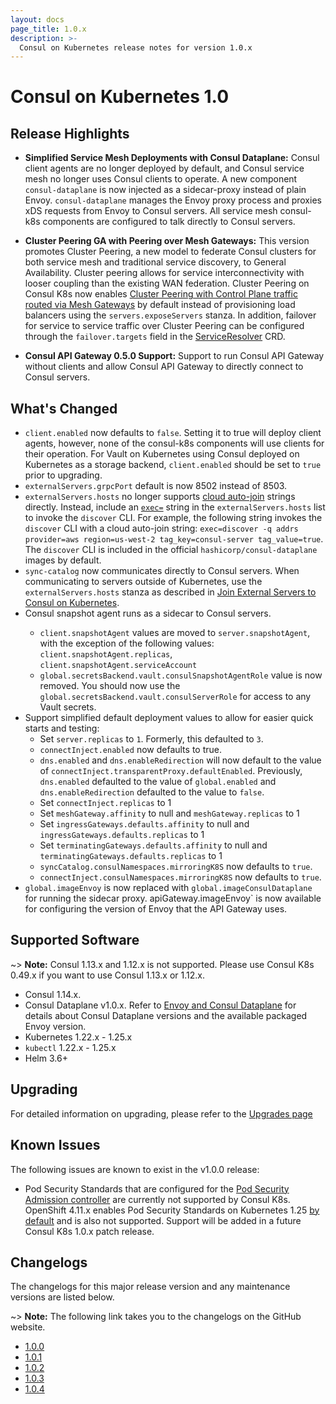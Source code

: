 ```yaml
---
layout: docs
page_title: 1.0.x
description: >-
  Consul on Kubernetes release notes for version 1.0.x
---
```


# Consul on Kubernetes 1.0

## Release Highlights

- **Simplified Service Mesh Deployments with Consul Dataplane:** Consul client agents are no longer deployed by default, and Consul service mesh no longer uses Consul clients to operate. A new component `consul-dataplane` is now injected as a sidecar-proxy instead of plain Envoy. `consul-dataplane` manages the Envoy proxy process and proxies xDS requests from Envoy to Consul servers. All service mesh consul-k8s components are configured to talk directly to Consul servers.

- **Cluster Peering GA with Peering over Mesh Gateways:** This version promotes Cluster Peering, a new model to federate Consul clusters for both service mesh and traditional service discovery, to General Availability. Cluster peering allows for service interconnectivity with looser coupling than the existing WAN federation. Cluster Peering on Consul K8s now enables [Cluster Peering with Control Plane traffic routed via Mesh Gateways](/consul/docs/link/mesh-gateway/cluster-peer) by default instead of provisioning load balancers using the `servers.exposeServers` stanza. In addition, failover for service to service traffic over Cluster Peering can be configured through the `failover.targets` field in the [ServiceResolver](/consul/docs/connect/config-entries/service-resolver#targets) CRD.

- **Consul API Gateway 0.5.0 Support:** Support to run Consul API Gateway without clients and allow Consul API Gateway to directly connect to Consul servers.

## What's Changed

- `client.enabled` now defaults to `false`. Setting it to true will deploy client agents, however, none of the consul-k8s components will use clients for their operation. For Vault on Kubernetes using Consul deployed on Kubernetes as a storage backend, `client.enabled` should be set to `true` prior to upgrading.
- `externalServers.grpcPort` default is now 8502 instead of 8503.
- `externalServers.hosts` no longer supports [cloud auto-join](/consul/docs/install/cloud-auto-join) strings directly. Instead, include an [`exec=`](https://github.com/hashicorp/go-netaddrs#command-line-tool-usage) string in the `externalServers.hosts` list to invoke the `discover` CLI. For example, the following string invokes the `discover` CLI with a cloud auto-join string: `exec=discover -q addrs provider=aws region=us-west-2 tag_key=consul-server tag_value=true`. The `discover` CLI is included in the official `hashicorp/consul-dataplane` images by default.
- `sync-catalog` now communicates directly to Consul servers. When communicating to servers outside of Kubernetes, use the `externalServers.hosts` stanza as described in [Join External Servers to Consul on Kubernetes](/consul/docs/k8s/deployment-configurations/servers-outside-kubernetes).
- Consul snapshot agent runs as a sidecar to Consul servers. <EnterpriseAlert inline />
  - `client.snapshotAgent` values are moved to `server.snapshotAgent`, with the exception of the following values: `client.snapshotAgent.replicas`, `client.snapshotAgent.serviceAccount`
  - `global.secretsBackend.vault.consulSnapshotAgentRole` value is now removed. You should now use the `global.secretsBackend.vault.consulServerRole` for access to any Vault secrets.
-  Support simplified default deployment values to allow for easier quick starts and testing:
    * Set `server.replicas` to `1`. Formerly, this defaulted to `3`.
    * `connectInject.enabled` now defaults to true.
    * `dns.enabled` and `dns.enableRedirection` will now default to the value of `connectInject.transparentProxy.defaultEnabled`. Previously, `dns.enabled` defaulted to the value of `global.enabled` and `dns.enableRedirection` defaulted to the value to `false`.
    * Set `connectInject.replicas` to 1
    * Set `meshGateway.affinity` to null and `meshGateway.replicas` to 1
    * Set `ingressGateways.defaults.affinity` to null and `ingressGateways.defaults.replicas` to 1
    * Set `terminatingGateways.defaults.affinity` to null and `terminatingGateways.defaults.replicas` to 1
    * `syncCatalog.consulNamespaces.mirroringK8S` now defaults to `true`. <EnterpriseAlert inline />
    * `connectInject.consulNamespaces.mirroringK8S` now defaults to `true`. <EnterpriseAlert inline />
- `global.imageEnvoy` is now replaced with `global.imageConsulDataplane` for running the sidecar proxy. apiGateway.imageEnvoy` is now available  for configuring the version of Envoy that the API Gateway uses.

## Supported Software

~> **Note:** Consul 1.13.x and 1.12.x is not supported. Please use Consul K8s 0.49.x if you want to use Consul 1.13.x or 1.12.x.
- Consul 1.14.x.
- Consul Dataplane v1.0.x. Refer to [Envoy and Consul Dataplane](/consul/docs/connect/proxies/envoy#envoy-and-consul-dataplane) for details about Consul Dataplane versions and the available packaged Envoy version.
- Kubernetes 1.22.x - 1.25.x
- `kubectl` 1.22.x - 1.25.x
- Helm 3.6+

## Upgrading

For detailed information on upgrading, please refer to the [Upgrades page](/consul/docs/k8s/upgrade)

## Known Issues

The following issues are known to exist in the v1.0.0 release:

- Pod Security Standards that are configured for the [Pod Security Admission controller](https://kubernetes.io/blog/2022/08/25/pod-security-admission-stable/) are currently not supported by Consul K8s. OpenShift 4.11.x enables Pod Security Standards on Kubernetes 1.25 [by default](https://connect.redhat.com/en/blog/important-openshift-changes-pod-security-standards) and is also not supported. Support will be added in a future Consul K8s 1.0.x patch release.

## Changelogs

The changelogs for this major release version and any maintenance versions are listed below.

~> **Note:** The following link takes you to the changelogs on the GitHub website.

- [1.0.0](https://github.com/hashicorp/consul-k8s/releases/tag/v1.0.0)
- [1.0.1](https://github.com/hashicorp/consul-k8s/releases/tag/v1.0.1)
- [1.0.2](https://github.com/hashicorp/consul-k8s/releases/tag/v1.0.2)
- [1.0.3](https://github.com/hashicorp/consul-k8s/releases/tag/v1.0.3)
- [1.0.4](https://github.com/hashicorp/consul-k8s/releases/tag/v1.0.4)
